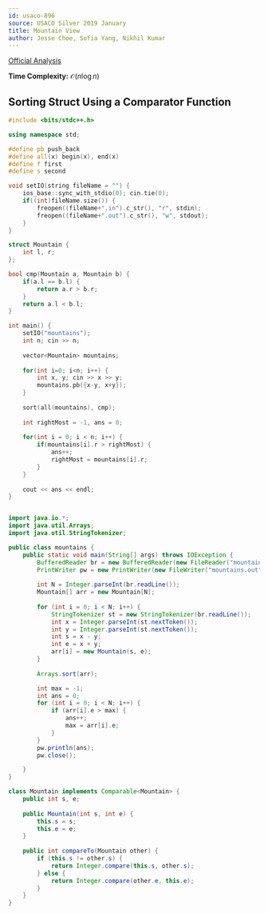 ```yaml
---
id: usaco-896
source: USACO Silver 2019 January
title: Mountain View
author: Jesse Choe, Sofia Yang, Nikhil Kumar
---
```


[Official Analysis](http://usaco.org/current/data/sol_mountains_silver_jan19.html)

**Time Complexity:** $\mathcal{O}(n\log n)$

<LanguageSection>

<CPPSection>

## Sorting Struct Using a Comparator Function

```cpp
#include <bits/stdc++.h>

using namespace std;

#define pb push_back
#define all(x) begin(x), end(x)
#define f first
#define s second

void setIO(string fileName = "") {
	ios_base::sync_with_stdio(0); cin.tie(0);
	if((int)fileName.size()) {
		freopen((fileName+".in").c_str(), "r", stdin);
		freopen((fileName+".out").c_str(), "w", stdout);
	}
}

struct Mountain {
	int l, r;
};

bool cmp(Mountain a, Mountain b) {
	if(a.l == b.l) {
		return a.r > b.r;
	}
	return a.l < b.l;
}

int main() {
	setIO("mountains");
	int n; cin >> n;
	
	vector<Mountain> mountains;
	
	for(int i=0; i<n; i++) {
		int x, y; cin >> x >> y;
		mountains.pb({x-y, x+y});
	}
	
	sort(all(mountains), cmp);
	
	int rightMost = -1, ans = 0;
	
	for(int i = 0; i < n; i++) {
		if(mountains[i].r > rightMost) {
			ans++;
			rightMost = mountains[i].r;
		}
	}
	
	cout << ans << endl;
}
```

</CPPSection>

<JavaSection>

```java

import java.io.*;
import java.util.Arrays;
import java.util.StringTokenizer;

public class mountains {
	public static void main(String[] args) throws IOException {
		BufferedReader br = new BufferedReader(new FileReader("mountains.in"));
		PrintWriter pw = new PrintWriter(new FileWriter("mountains.out"));
	
		int N = Integer.parseInt(br.readLine());
		Mountain[] arr = new Mountain[N];
	
		for (int i = 0; i < N; i++) {
			StringTokenizer st = new StringTokenizer(br.readLine());
			int x = Integer.parseInt(st.nextToken());
			int y = Integer.parseInt(st.nextToken());
			int s = x - y;
			int e = x + y;
			arr[i] = new Mountain(s, e);
		}
				      
		Arrays.sort(arr);

		int max = -1;
		int ans = 0;
		for (int i = 0; i < N; i++) {
			if (arr[i].e > max) {
				ans++;
				max = arr[i].e;
			}
		}
		pw.println(ans);
		pw.close();

	}
}

class Mountain implements Comparable<Mountain> {
	public int s, e;
	
	public Mountain(int s, int e) {
		this.s = s;
		this.e = e;
	}
	
	public int compareTo(Mountain other) {
		if (this.s != other.s) {
			return Integer.compare(this.s, other.s);
		} else {
			return Integer.compare(other.e, this.e);
		}
	}
}
```

</JavaSection>

</LanguageSection>
